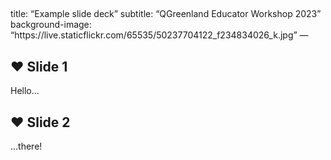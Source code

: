 <!-- vim: set ft=markdown: -->
---
title: "Example slide deck"
subtitle: "QGreenland Educator Workshop 2023"
background-image: "https://live.staticflickr.com/65535/50237704122_f234834026_k.jpg"
---

## ❤️ Slide 1

Hello...


## ❤️ Slide 2

...there!
